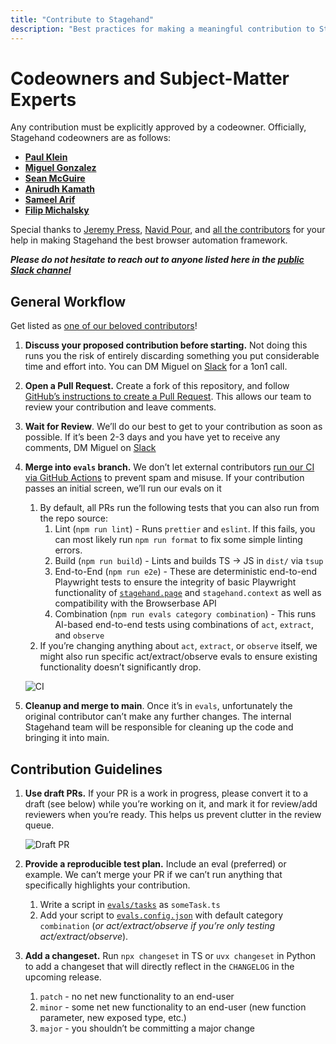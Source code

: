 ```yaml
---
title: "Contribute to Stagehand"
description: "Best practices for making a meaningful contribution to Stagehand"
---
```


# Codeowners and Subject-Matter Experts

Any contribution must be explicitly approved by a codeowner. Officially, Stagehand codeowners are as follows:

- [**Paul Klein**](https://github.com/pkiv)
- [**Miguel Gonzalez**](https://github.com/miguelg719)
- [**Sean McGuire**](https://github.com/seanmcguire12)
- [**Anirudh Kamath**](https://github.com/kamath)
- [**Sameel Arif**](https://github.com/sameelarif)
- [**Filip Michalsky**](https://github.com/filip-michalsky)

Special thanks to [Jeremy Press](https://github.com/jeremypress), [Navid Pour](https://github.com/navidkpr), and [all the contributors](https://github.com/browserbase/stagehand/graphs/contributors) for your help in making Stagehand the best browser automation framework.

**_Please do not hesitate to reach out to anyone listed here in the [public Slack channel](https://join.slack.com/t/stagehand-dev/shared_invite/zt-38khc8iv5-T2acb50_0OILUaX7lxeBOg)_**

## General Workflow

Get listed as [one of our beloved contributors](https://github.com/browserbase/stagehand/graphs/contributors)!

1. **Discuss your proposed contribution before starting.** Not doing this runs you the risk of entirely discarding something you put considerable time and effort into. You can DM Miguel on [Slack](https://stagehand.dev/slack) for a 1on1 call.
2. **Open a Pull Request.** Create a fork of this repository, and follow [GitHub’s instructions to create a Pull Request](https://docs.github.com/en/pull-requests/collaborating-with-pull-requests/proposing-changes-to-your-work-with-pull-requests/creating-a-pull-request-from-a-fork). This allows our team to review your contribution and leave comments.
3. **Wait for Review**. We’ll do our best to get to your contribution as soon as possible. If it’s been 2-3 days and you have yet to receive any comments, DM Miguel on [Slack](https://stagehand.dev/slack)
4. **Merge into `evals` branch.** We don’t let external contributors [run our CI via GitHub Actions](https://github.com/browserbase/stagehand/blob/main/.github/workflows/ci.yml) to prevent spam and misuse. If your contribution passes an initial screen, we’ll run our evals on it

   1. By default, all PRs run the following tests that you can also run from the repo source:
      1. Lint (`npm run lint`) - Runs `prettier` and `eslint`. If this fails, you can most likely run `npm run format` to fix some simple linting errors.
      2. Build (`npm run build`) - Lints and builds TS → JS in `dist/` via `tsup`
      3. End-to-End (`npm run e2e`) - These are deterministic end-to-end Playwright tests to ensure the integrity of basic Playwright functionality of [`stagehand.page`](http://stagehand.page) and `stagehand.context` as well as compatibility with the Browserbase API
      4. Combination (`npm run evals category combination`) - This runs AI-based end-to-end tests using combinations of `act`, `extract`, and `observe`
   2. If you’re changing anything about `act`, `extract`, or `observe` itself, we might also run specific act/extract/observe evals to ensure existing functionality doesn’t significantly drop.

   ![CI](/images/CI.png)

5. **Cleanup and merge to main**. Once it’s in `evals`, unfortunately the original contributor can’t make any further changes. The internal Stagehand team will be responsible for cleaning up the code and bringing it into main.

## Contribution Guidelines

1. **Use draft PRs.** If your PR is a work in progress, please convert it to a draft (see below) while you’re working on it, and mark it for review/add reviewers when you’re ready. This helps us prevent clutter in the review queue.

   ![Draft PR](/images/pr_draft.png)

2. **Provide a reproducible test plan.** Include an eval (preferred) or example. We can’t merge your PR if we can’t run anything that specifically highlights your contribution.
   1. Write a script in [`evals/tasks`](https://github.com/browserbase/stagehand/tree/main/evals/tasks) as `someTask.ts`
   2. Add your script to [`evals.config.json`](https://github.com/browserbase/stagehand/blob/main/evals/evals.config.json) with default category `combination` (_or act/extract/observe if you’re_ _only_ _testing_ _act/extract/observe_).
3. **Add a changeset.** Run `npx changeset` in TS or `uvx changeset` in Python to add a changeset that will directly reflect in the `CHANGELOG` in the upcoming release.
   1. `patch` - no net new functionality to an end-user
   2. `minor` - some net new functionality to an end-user (new function parameter, new exposed type, etc.)
   3. `major` - you shouldn’t be committing a major change
